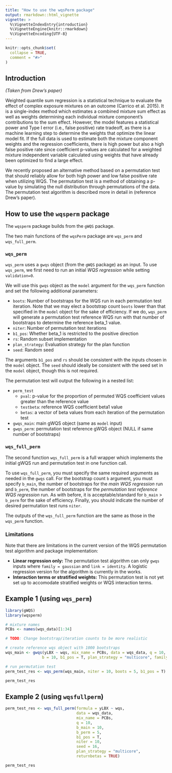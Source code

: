 ```yaml
---
title: "How to use the wqsPerm package"
output: rmarkdown::html_vignette
vignette: >
  %\VignetteIndexEntry{introduction}
  %\VignetteEngine{knitr::rmarkdown}
  %\VignetteEncoding{UTF-8}
---
```


```r
knitr::opts_chunk$set(
  collapse = TRUE,
  comment = "#>"
)
```

## Introduction 

*(Taken from Drew's paper)*

Weighted quantile sum regression is a statistical technique to evaluate the effect of complex exposure mixtures on an outcome (Carrico et al. 2015). It is a single-index method which estimates a combined mixture sum effect as well as weights determining each individual mixture component's contributions to the sum effect. However, the model features a statistical power and Type I error (i.e., false positive) rate tradeoff, as there is a machine learning step to determine the weights that optimize the linear model fit. If the full data is used to estimate both the mixture component weights and the regression coefficients, there is high power but also a high false positive rate since coefficient p-values are calculated for a weighted mixture independent variable calculated using weights that have already been optimized to find a large effect. 

We recently proposed an alternative method based on a permutation test that should reliably allow for both high power and low false positive rate when utilizing WQS. The permutation test is a method of obtaining a p-value by simulating the null distribution through permutations of the data. The permutation test algorithm is described more in detail in (reference Drew's paper).

## How to use the `wqsperm` package 

The `wqsperm` package builds from the `gWQS` package.

The two main functions of the `wqsPerm` package are `wqs_perm` and `wqs_full_perm`. 

### `wqs_perm`

`wqs_perm` uses a `gwqs` object (from the `gWQS` package) as an input. To use `wqs_perm`, we first need to run an initial *WQS regression* while setting `validation=0`.  

We will use this `gwqs` object as the `model` argument for the `wqs_perm` function and set the following additional parameters: 

* `boots`: Number of bootstraps for the WQS run in each permutation test iteration. Note that we may elect a bootstrap count `boots` lower than that specified in the `model` object for the sake of efficiency. If we do, `wqs_perm` will generate a permutation test reference WQS run with that number of bootstraps to determine the reference beta_1 value. 
* `niter`: Number of permutation test iterations 
* `b1_pos`: Whether beta_1 is restricted to the positive direction 
* `rs`: Random subset implementation 
* `plan_strategy`: Evaluation strategy for the plan function 
* `seed`: Random seed 

The arguments `b1_pos` and `rs` should be consistent with the inputs chosen in the `model` object. The `seed` should ideally be consistent with the seed set in the `model` object, though this is not required. 

The permutation test will output the following in a nested list: 

* `perm_test`
  * `pval`: p-value for the proportion of permuted WQS coefficient values greater than the reference value
  * `testbeta`: reference WQS coefficient beta1 value 
  * `betas`: a vector of beta values from each iteration of the permutation test
* `gwqs_main`: main gWQS object (same as `model` input)
* `gwqs_perm`: permutation test reference gWQS object (NULL if same number of bootstraps)

### `wqs_full_perm` 

The second function `wqs_full_perm` is a full wrapper which implements the initial gWQS run and permutation test in one function call. 

To use `wqs_full_perm`, you must specify the same required arguments as needed in the `gwqs` call. For the bootstrap count `b` argument, you must specify `b_main`, the number of bootstraps for the *main WQS regression* run and `b_perm`, the number of bootstraps for the *permutation test reference WQS regression* run. As with before, it is acceptable/standard for `b_main` $>$ `b_perm` for the sake of efficiency. Finally, you should indicate the number of desired permutation test runs `niter`.

The outputs of the `wqs_full_perm` function are the same as those in the `wqs_perm` function. 

### Limitations 

Note that there are limitations in the current version of the WQS permutation test algorithm and package implementation: 

* **Linear regression only:** The permutation test algorithm can only `gwqs` inputs where `family = gaussian` and `link = identity`. A logistic regression version for the algorithm is currently in the works. 
* **Interaction terms or stratified weights:**  This permutation test is not yet set up to accomodate stratified weights or WQS interaction terms.

## Example 1 (using `wqs_perm`)

```r
library(gWQS)
library(wqsperm)

# mixture names
PCBs <- names(wqs_data)[1:34]

# TODO: Change bootstrap/iteration counts to be more realistic

# create reference wqs object with 1000 bootstraps
wqs_main <- gwqs(yLBX ~ wqs, mix_name = PCBs, data = wqs_data, q = 10, validation = 0,
                b = 10, b1_pos = T, plan_strategy = "multicore", family = "gaussian", seed = 16)

# run permutation test
perm_test_res <- wqs_perm(wqs_main, niter = 10, boots = 5, b1_pos = T)

perm_test_res
```


## Example 2 (using `wqsfullperm`)

```r
perm_test_res <- wqs_full_perm(formula = yLBX ~ wqs,
                               data = wqs_data,
                               mix_name = PCBs,
                               q = 10,
                               b_main = 10,
                               b_perm = 5,
                               b1_pos = T,
                               niter = 10,
                               seed = 16,
                               plan_strategy = "multicore",
                               returnbetas = TRUE)

perm_test_res
```
